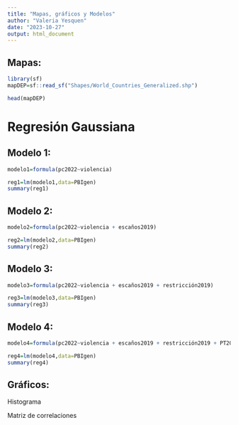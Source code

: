 ```yaml
---
title: "Mapas, gráficos y Modelos"
author: "Valeria Yesquen"
date: "2023-10-27"
output: html_document
---
```


## Mapas:

```r
library(sf)
mapDEP=sf::read_sf("Shapes/World_Countries_Generalized.shp")
```

```r
head(mapDEP)
```
# Regresión Gaussiana

## Modelo 1:

```r
modelo1=formula(pc2022~violencia)

reg1=lm(modelo1,data=PBIgen)
summary(reg1)
```

## Modelo 2:

```r
modelo2=formula(pc2022~violencia + escaños2019)

reg2=lm(modelo2,data=PBIgen)
summary(reg2)
```

## Modelo 3:

```r
modelo3=formula(pc2022~violencia + escaños2019 + restricción2019)

reg3=lm(modelo3,data=PBIgen)
summary(reg3)
```

## Modelo 4:

```r
modelo4=formula(pc2022~violencia + escaños2019 + restricción2019 + PT2022)

reg4=lm(modelo4,data=PBIgen)
summary(reg4)
```

## Gráficos:

Histograma

Matriz de correlaciones

```r

```


